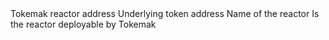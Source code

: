 <ParamField path="reactor_address">
Tokemak reactor address
</ParamField>
<ParamField path="underlyer_address">
Underlying token address
</ParamField>
<ParamField path="reactor_name">
Name of the reactor
</ParamField>
<ParamField path="is_deployable">
Is the reactor deployable by Tokemak
</ParamField>
